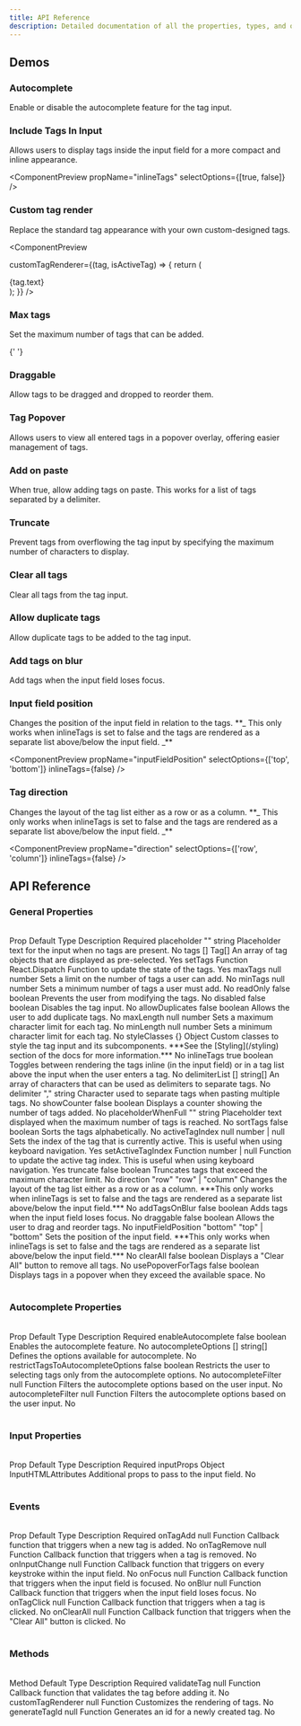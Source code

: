 ```yaml
---
title: API Reference
description: Detailed documentation of all the properties, types, and options available in the Tagmento tag input component.
---
```


<MdxPageHeader 
  title={frontmatter.title} 
  description={frontmatter.description} 
/>

## Demos

<h3 className="font-heading mt-8 scroll-m-20 text-lg font-semibold tracking-tight">Autocomplete</h3>
<div className="leading-7 [&amp;:not(:first-child)]:mt-4 text-normal">
  Enable or disable the autocomplete feature for the tag input.
</div>

<ComponentPreview enableAutocomplete restrictTagsToAutocompleteOptions />

<h3 className="font-heading mt-8 scroll-m-20 text-lg font-semibold tracking-tight">Include Tags In Input</h3>
<div className="leading-7 [&amp;:not(:first-child)]:mt-4 text-normal">
  Allows users to display tags inside the input field for a more compact and inline appearance.
</div>

<ComponentPreview propName="inlineTags" selectOptions={[true, false]} />

<h3 className="font-heading mt-8 scroll-m-20 text-lg font-semibold tracking-tight">Custom tag render</h3>
<div className="leading-7 [&amp;:not(:first-child)]:mt-4 text-normal">
  Replace the standard tag appearance with your own custom-designed tags.
</div>

<ComponentPreview

customTagRenderer={(tag, isActiveTag) => {
return (

<div
  key={tag.id}
  className={`px-2 py-1 bg-red-500 rounded-full
        ${isActiveTag ? 'ring-ring ring-offset-2 ring-2 ring-offset-background' : ''}`}
>
  <span className="text-white text-sm mr-1">{tag.text}</span>
</div>
); }} />

<h3 className="font-heading mt-8 scroll-m-20 text-lg font-semibold tracking-tight">Max tags</h3>
<div className="leading-7 [&amp;:not(:first-child)]:mt-4 text-normal">
  Set the maximum number of tags that can be added.
</div>

<ComponentPreview maxTags={5} showCount />

{' '}

<h3 className="font-heading mt-8 scroll-m-20 text-lg font-semibold tracking-tight">Draggable</h3>
<div className="leading-7 [&amp;:not(:first-child)]:mt-4 text-normal">
  Allow tags to be dragged and dropped to reorder them.
</div>

<ComponentPreview draggable />

<h3 className="font-heading mt-8 scroll-m-20 text-lg font-semibold tracking-tight">Tag Popover</h3>
<div className="leading-7 [&amp;:not(:first-child)]:mt-4 text-normal">
  Allows users to view all entered tags in a popover overlay, offering easier management of tags.
</div>

<ComponentPreview usePopoverForTags />

<h3 className="font-heading mt-8 scroll-m-20 text-lg font-semibold tracking-tight">Add on paste</h3>
<div className="leading-7 [&amp;:not(:first-child)]:mt-4 text-normal">
  When true, allow adding tags on paste. This works for a list of tags separated by a delimiter.
</div>

<ComponentPreview addOnPaste />

<h3 className="font-heading mt-8 scroll-m-20 text-lg font-semibold tracking-tight">Truncate</h3>
<div className="leading-7 [&amp;:not(:first-child)]:mt-4 text-normal">
  Prevent tags from overflowing the tag input by specifying the maximum number of characters to display.
</div>

<ComponentPreview truncate={4} />

<h3 className="font-heading mt-8 scroll-m-20 text-lg font-semibold tracking-tight">Clear all tags</h3>
<div className="leading-7 [&amp;:not(:first-child)]:mt-4 text-normal">Clear all tags from the tag input.</div>

<ComponentPreview clearAll />

<h3 className="font-heading mt-8 scroll-m-20 text-lg font-semibold tracking-tight">Allow duplicate tags</h3>
<div className="leading-7 [&amp;:not(:first-child)]:mt-4 text-normal">
  Allow duplicate tags to be added to the tag input.
</div>

<ComponentPreview allowDuplicates />

<h3 className="font-heading mt-8 scroll-m-20 text-lg font-semibold tracking-tight">Add tags on blur</h3>
<div className="leading-7 [&amp;:not(:first-child)]:mt-4 text-normal">Add tags when the input field loses focus.</div>

<ComponentPreview addTagsOnBlur />

<h3 className="font-heading mt-8 scroll-m-20 text-lg font-semibold tracking-tight">Input field position</h3>
<div className="leading-7 [&amp;:not(:first-child)]:mt-4 text-normal">
  Changes the position of the input field in relation to the tags. **_ This only works when inlineTags is set to false
  and the tags are rendered as a separate list above/below the input field. _**
</div>

<ComponentPreview propName="inputFieldPosition" selectOptions={['top', 'bottom']} inlineTags={false} />

<h3 className="font-heading mt-8 scroll-m-20 text-lg font-semibold tracking-tight">Tag direction</h3>
<div className="leading-7 [&amp;:not(:first-child)]:mt-4 text-normal">
  Changes the layout of the tag list either as a row or as a column. **_ This only works when inlineTags is set to false
  and the tags are rendered as a separate list above/below the input field. _**
</div>

<ComponentPreview propName="direction" selectOptions={['row', 'column']} inlineTags={false} />

## API Reference

### General Properties

<br />

<Table>
  <TableHeader>
    <TableRow>
      <TableHead className="w-[150px] border-r">Prop</TableHead>
      <TableHead className="w-[100px] border-r">Default</TableHead>
      <TableHead className="w-[200px] border-r">Type</TableHead>
      <TableHead className="border-r">Description</TableHead>
      <TableHead>Required</TableHead>
    </TableRow>
  </TableHeader>
  <TableBody>
    <TableRow>
      <TableCell className="border-r">placeholder</TableCell>
      <TableCell className="bomrder-r">""</TableCell>
      <TableCell className="border-r">string</TableCell>
      <TableCell className="border-r">Placeholder text for the input when no tags are present.</TableCell>
      <TableCell>No</TableCell>
    </TableRow>
    <TableRow>
      <TableCell className="border-r">tags</TableCell>
      <TableCell className="border-r">[]</TableCell>
      <TableCell className="border-r">Tag[]</TableCell>
      <TableCell className="border-r">An array of tag objects that are displayed as pre-selected.</TableCell>
      <TableCell>Yes</TableCell>
    </TableRow>
    <TableRow>
      <TableCell className="border-r">setTags</TableCell>
      <TableCell className="border-r">Function</TableCell>
      <TableCell className="border-r">React.Dispatch</TableCell>
      <TableCell className="border-r">Function to update the state of the tags.</TableCell>
      <TableCell>Yes</TableCell>
    </TableRow>
    <TableRow>
      <TableCell className="border-r">maxTags</TableCell>
      <TableCell className="border-r">null</TableCell>
      <TableCell className="border-r">number</TableCell>
      <TableCell className="border-r">Sets a limit on the number of tags a user can add.</TableCell>
      <TableCell>No</TableCell>
    </TableRow>
    <TableRow>
      <TableCell className="border-r">minTags</TableCell>
      <TableCell className="border-r">null</TableCell>
      <TableCell className="border-r">number</TableCell>
      <TableCell className="border-r">Sets a minimum number of tags a user must add.</TableCell>
      <TableCell>No</TableCell>
    </TableRow>
    <TableRow>
      <TableCell className="border-r">readOnly</TableCell>
      <TableCell className="border-r">false</TableCell>
      <TableCell className="border-r">boolean</TableCell>
      <TableCell className="border-r">Prevents the user from modifying the tags.</TableCell>
      <TableCell>No</TableCell>
    </TableRow>
    <TableRow>
      <TableCell className="border-r">disabled</TableCell>
      <TableCell className="border-r">false</TableCell>
      <TableCell className="border-r">boolean</TableCell>
      <TableCell className="border-r">Disables the tag input.</TableCell>
      <TableCell>No</TableCell>
    </TableRow>
    <TableRow>
      <TableCell className="border-r">allowDuplicates</TableCell>
      <TableCell className="border-r">false</TableCell>
      <TableCell className="border-r">boolean</TableCell>
      <TableCell className="border-r">Allows the user to add duplicate tags.</TableCell>
      <TableCell>No</TableCell>
    </TableRow>
    <TableRow>
      <TableCell className="border-r">maxLength</TableCell>
      <TableCell className="border-r">null</TableCell>
      <TableCell className="border-r">number</TableCell>
      <TableCell className="border-r">Sets a maximum character limit for each tag.</TableCell>
      <TableCell>No</TableCell>
    </TableRow>
    <TableRow>
      <TableCell className="border-r">minLength</TableCell>
      <TableCell className="border-r">null</TableCell>
      <TableCell className="border-r">number</TableCell>
      <TableCell className="border-r">Sets a minimum character limit for each tag.</TableCell>
      <TableCell>No</TableCell>
    </TableRow>
    <TableRow>
      <TableCell className="border-r">styleClasses</TableCell>
      <TableCell className="border-r">{}</TableCell>
      <TableCell className="border-r">Object</TableCell>
      <TableCell className="border-r">
        Custom classes to style the tag input and its subcomponents. ***See the [Styling](/styling) section of the docs
        for more information.***
      </TableCell>
      <TableCell>No</TableCell>
    </TableRow>
    <TableRow>
      <TableCell className="border-r">inlineTags</TableCell>
      <TableCell className="border-r">true</TableCell>
      <TableCell className="border-r">boolean</TableCell>
      <TableCell className="border-r">
        Toggles between rendering the tags inline (in the input field) or in a tag list above the input when the user
        enters a tag.
      </TableCell>
      <TableCell>No</TableCell>
    </TableRow>
    <TableRow>
      <TableCell className="border-r">delimiterList</TableCell>
      <TableCell className="border-r">[]</TableCell>
      <TableCell className="border-r">string[]</TableCell>
      <TableCell className="border-r">
        An array of characters that can be used as delimiters to separate tags.
      </TableCell>
      <TableCell>No</TableCell>
    </TableRow>
    <TableRow>
      <TableCell className="border-r">delimiter</TableCell>
      <TableCell className="border-r">","</TableCell>
      <TableCell className="border-r">string</TableCell>
      <TableCell className="border-r">Character used to separate tags when pasting multiple tags.</TableCell>
      <TableCell>No</TableCell>
    </TableRow>
    <TableRow>
      <TableCell className="border-r">showCounter</TableCell>
      <TableCell className="border-r">false</TableCell>
      <TableCell className="border-r">boolean</TableCell>
      <TableCell className="border-r">Displays a counter showing the number of tags added.</TableCell>
      <TableCell>No</TableCell>
    </TableRow>
    <TableRow>
      <TableCell className="border-r">placeholderWhenFull</TableCell>
      <TableCell className="border-r">""</TableCell>
      <TableCell className="border-r">string</TableCell>
      <TableCell className="border-r">Placeholder text displayed when the maximum number of tags is reached.</TableCell>
      <TableCell>No</TableCell>
    </TableRow>
    <TableRow>
      <TableCell className="border-r">sortTags</TableCell>
      <TableCell className="border-r">false</TableCell>
      <TableCell className="border-r">boolean</TableCell>
      <TableCell className="border-r">Sorts the tags alphabetically.</TableCell>
      <TableCell>No</TableCell>
    </TableRow>
    <TableRow>
      <TableCell className="border-r">activeTagIndex</TableCell>
      <TableCell className="border-r">null</TableCell>
      <TableCell className="border-r">number | null</TableCell>
      <TableCell className="border-r">
        Sets the index of the tag that is currently active. This is useful when using keyboard navigation.
      </TableCell>
      <TableCell>Yes</TableCell>
    </TableRow>
    <TableRow>
      <TableCell className="border-r">setActiveTagIndex</TableCell>
      <TableCell className="border-r">Function</TableCell>
      <TableCell className="border-r">number | null</TableCell>
      <TableCell className="border-r">
        Function to update the active tag index. This is useful when using keyboard navigation.
      </TableCell>
      <TableCell>Yes</TableCell>
    </TableRow>
    <TableRow>
      <TableCell className="border-r">truncate</TableCell>
      <TableCell className="border-r">false</TableCell>
      <TableCell className="border-r">boolean</TableCell>
      <TableCell className="border-r">Truncates tags that exceed the maximum character limit.</TableCell>
      <TableCell>No</TableCell>
    </TableRow>
    <TableRow>
      <TableCell className="border-r">direction</TableCell>
      <TableCell className="border-r">"row"</TableCell>
      <TableCell className="border-r">"row" | "column"</TableCell>
      <TableCell className="border-r">
        Changes the layout of the tag list either as a row or as a column. ***This only works when inlineTags is set to
        false and the tags are rendered as a separate list above/below the input field.***
      </TableCell>
      <TableCell>No</TableCell>
    </TableRow>
    <TableRow>
      <TableCell className="border-r">addTagsOnBlur</TableCell>
      <TableCell className="border-r">false</TableCell>
      <TableCell className="border-r">boolean</TableCell>
      <TableCell className="border-r">Adds tags when the input field loses focus.</TableCell>
      <TableCell>No</TableCell>
    </TableRow>
    <TableRow>
      <TableCell className="border-r">draggable</TableCell>
      <TableCell className="border-r">false</TableCell>
      <TableCell className="border-r">boolean</TableCell>
      <TableCell className="border-r">Allows the user to drag and reorder tags.</TableCell>
      <TableCell>No</TableCell>
    </TableRow>
    <TableRow>
      <TableCell className="border-r">inputFieldPosition</TableCell>
      <TableCell className="border-r">"bottom"</TableCell>
      <TableCell className="border-r">"top" | "bottom"</TableCell>
      <TableCell className="border-r">
        Sets the position of the input field. ***This only works when inlineTags is set to false and the tags are
        rendered as a separate list above/below the input field.***
      </TableCell>
      <TableCell>No</TableCell>
    </TableRow>
    <TableRow>
      <TableCell className="border-r">clearAll</TableCell>
      <TableCell className="border-r">false</TableCell>
      <TableCell className="border-r">boolean</TableCell>
      <TableCell className="border-r">Displays a "Clear All" button to remove all tags.</TableCell>
      <TableCell>No</TableCell>
    </TableRow>
    <TableRow>
      <TableCell className="border-r">usePopoverForTags</TableCell>
      <TableCell className="border-r">false</TableCell>
      <TableCell className="border-r">boolean</TableCell>
      <TableCell className="border-r">Displays tags in a popover when they exceed the available space.</TableCell>
      <TableCell>No</TableCell>
    </TableRow>
  </TableBody>
</Table>

### Autocomplete Properties

<br />

<Table>
  <TableHeader>
    <TableRow>
      <TableHead className="w-[150px] border-r">Prop</TableHead>
      <TableHead className="w-[100px] border-r">Default</TableHead>
      <TableHead className="w-[200px] border-r">Type</TableHead>
      <TableHead className="border-r">Description</TableHead>
      <TableHead>Required</TableHead>
    </TableRow>
  </TableHeader>
  <TableBody>
    <TableRow>
      <TableCell className="border-r">enableAutocomplete</TableCell>
      <TableCell className="border-r">false</TableCell>
      <TableCell className="border-r">boolean</TableCell>
      <TableCell className="border-r">Enables the autocomplete feature.</TableCell>
      <TableCell>No</TableCell>
    </TableRow>
    <TableRow>
      <TableCell className="border-r">autocompleteOptions</TableCell>
      <TableCell className="border-r">[]</TableCell>
      <TableCell className="border-r">string[]</TableCell>
      <TableCell className="border-r">Defines the options available for autocomplete.</TableCell>
      <TableCell>No</TableCell>
    </TableRow>
    <TableRow>
      <TableCell className="border-r">restrictTagsToAutocompleteOptions</TableCell>
      <TableCell className="border-r">false</TableCell>
      <TableCell className="border-r">boolean</TableCell>
      <TableCell className="border-r">
        Restricts the user to selecting tags only from the autocomplete options.
      </TableCell>
      <TableCell>No</TableCell>
    </TableRow>
    <TableRow>
      <TableCell className="border-r">autocompleteFilter</TableCell>
      <TableCell className="border-r">null</TableCell>
      <TableCell className="border-r">Function</TableCell>
      <TableCell className="border-r">Filters the autocomplete options based on the user input.</TableCell>
      <TableCell>No</TableCell>
    </TableRow>
    <TableRow>
      <TableCell className="border-r">autocompleteFilter</TableCell>
      <TableCell className="border-r">null</TableCell>
      <TableCell className="border-r">Function</TableCell>
      <TableCell className="border-r">Filters the autocomplete options based on the user input.</TableCell>
      <TableCell>No</TableCell>
    </TableRow>
  </TableBody>
</Table>

### Input Properties

<br />

<Table>
  <TableHeader>
    <TableRow>
      <TableHead className="w-[150px] border-r">Prop</TableHead>
      <TableHead className="w-[100px] border-r">Default</TableHead>
      <TableHead className="border-r">Type</TableHead>
      <TableHead className="border-r">Description</TableHead>
      <TableHead>Required</TableHead>
    </TableRow>
  </TableHeader>
  <TableBody>
    <TableRow className="h-[100px]">
      <TableCell className="border-r">inputProps</TableCell>
      <TableCell className="border-r">Object</TableCell>
      <TableCell className="border-r">InputHTMLAttributes</TableCell>
      <TableCell className="border-r">Additional props to pass to the input field.</TableCell>
      <TableCell>No</TableCell>
    </TableRow>
  </TableBody>
</Table>

### Events

<br />

<Table>
  <TableHeader>
    <TableRow>
      <TableHead className="w-[150px] border-r">Prop</TableHead>
      <TableHead className="w-[100px] border-r">Default</TableHead>
      <TableHead className="w-[200px] border-r">Type</TableHead>
      <TableHead className="border-r">Description</TableHead>
      <TableHead>Required</TableHead>
    </TableRow>
  </TableHeader>
  <TableBody>
    <TableRow>
      <TableCell className="border-r">onTagAdd</TableCell>
      <TableCell className="border-r">null</TableCell>
      <TableCell className="border-r">Function</TableCell>
      <TableCell className="border-r">Callback function that triggers when a new tag is added.</TableCell>
      <TableCell>No</TableCell>
    </TableRow>
    <TableRow>
      <TableCell className="border-r">onTagRemove</TableCell>
      <TableCell className="border-r">null</TableCell>
      <TableCell className="border-r">Function</TableCell>
      <TableCell className="border-r">Callback function that triggers when a tag is removed.</TableCell>
      <TableCell>No</TableCell>
    </TableRow>
    <TableRow>
      <TableCell className="border-r">onInputChange</TableCell>
      <TableCell className="border-r">null</TableCell>
      <TableCell className="border-r">Function</TableCell>
      <TableCell className="border-r">
        Callback function that triggers on every keystroke within the input field.
      </TableCell>
      <TableCell>No</TableCell>
    </TableRow>
    <TableRow>
      <TableCell className="border-r">onFocus</TableCell>
      <TableCell className="border-r">null</TableCell>
      <TableCell className="border-r">Function</TableCell>
      <TableCell className="border-r">Callback function that triggers when the input field is focused.</TableCell>
      <TableCell>No</TableCell>
    </TableRow>
    <TableRow>
      <TableCell className="border-r">onBlur</TableCell>
      <TableCell className="border-r">null</TableCell>
      <TableCell className="border-r">Function</TableCell>
      <TableCell className="border-r">Callback function that triggers when the input field loses focus.</TableCell>
      <TableCell>No</TableCell>
    </TableRow>
    <TableRow>
      <TableCell className="border-r">onTagClick</TableCell>
      <TableCell className="border-r">null</TableCell>
      <TableCell className="border-r">Function</TableCell>
      <TableCell className="border-r">Callback function that triggers when a tag is clicked.</TableCell>
      <TableCell>No</TableCell>
    </TableRow>
    <TableRow>
      <TableCell className="border-r">onClearAll</TableCell>
      <TableCell className="border-r">null</TableCell>
      <TableCell className="border-r">Function</TableCell>
      <TableCell className="border-r">
        Callback function that triggers when the "Clear All" button is clicked.
      </TableCell>
      <TableCell>No</TableCell>
    </TableRow>
  </TableBody>
</Table>

### Methods

<br />

<Table>
  <TableHeader>
    <TableRow>
      <TableHead className="w-[150px] border-r">Method</TableHead>
      <TableHead className="w-[100px] border-r">Default</TableHead>
      <TableHead className="w-[200px] border-r">Type</TableHead>
      <TableHead className="border-r">Description</TableHead>
      <TableHead>Required</TableHead>
    </TableRow>
  </TableHeader>
  <TableBody>
    <TableRow>
      <TableCell className="border-r">validateTag</TableCell>
      <TableCell className="border-r">null</TableCell>
      <TableCell className="border-r">Function</TableCell>
      <TableCell className="border-r">Callback function that validates the tag before adding it.</TableCell>
      <TableCell>No</TableCell>
    </TableRow>
    <TableRow>
      <TableCell className="border-r">customTagRenderer</TableCell>
      <TableCell className="border-r">null</TableCell>
      <TableCell className="border-r">Function</TableCell>
      <TableCell className="border-r">Customizes the rendering of tags.</TableCell>
      <TableCell>No</TableCell>
    </TableRow>
    <TableRow>
      <TableCell className="border-r">generateTagId</TableCell>
      <TableCell className="border-r">null</TableCell>
      <TableCell className="border-r">Function</TableCell>
      <TableCell className="border-r">Generates an id for a newly created tag.</TableCell>
      <TableCell>No</TableCell>
    </TableRow>
  </TableBody>
</Table>
